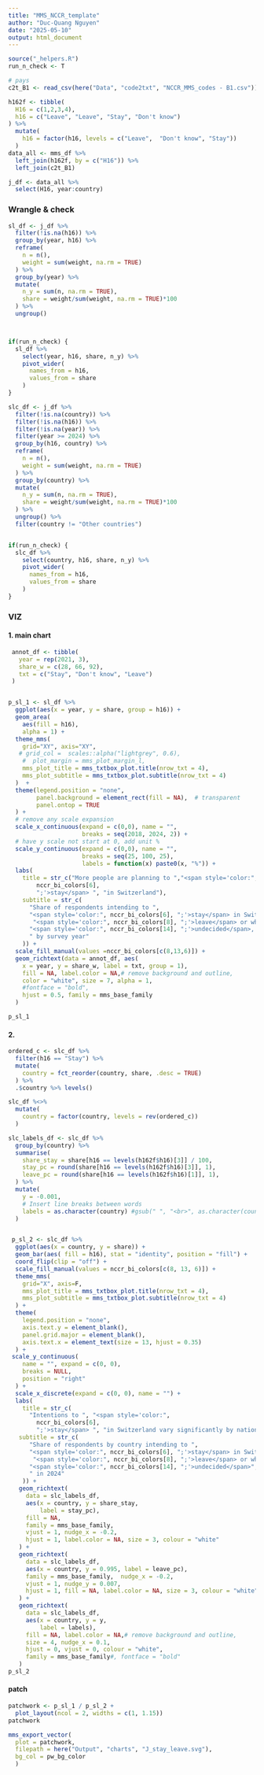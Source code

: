 ```yaml
---
title: "MMS_NCCR_template"
author: "Duc-Quang Nguyen"
date: "2025-05-10"
output: html_document
---
```


```r
source("_helpers.R")
run_n_check <- T
```


```r
# pays 
c2t_B1 <- read_csv(here("Data", "code2txt", "NCCR_MMS_codes - B1.csv"))

h162f <- tibble(
  H16 = c(1,2,3,4),
  h16 = c("Leave", "Leave", "Stay", "Don't know")   
) %>% 
  mutate(
    h16 = factor(h16, levels = c("Leave",  "Don't know", "Stay"))
  )
data_all <- mms_df %>% 
  left_join(h162f, by = c("H16")) %>%
  left_join(c2t_B1) 

j_df <- data_all %>% 
  select(H16, year:country) 

```

### Wrangle & check

```r
sl_df <- j_df %>% 
  filter(!is.na(h16)) %>% 
  group_by(year, h16) %>% 
  reframe(
    n = n(),
    weight = sum(weight, na.rm = TRUE)
  ) %>%
  group_by(year) %>%
  mutate(
    n_y = sum(n, na.rm = TRUE),
    share = weight/sum(weight, na.rm = TRUE)*100
  ) %>%
  ungroup() 



if(run_n_check) {
  sl_df %>% 
    select(year, h16, share, n_y) %>%
    pivot_wider(
      names_from = h16,
      values_from = share
    )
}

slc_df <- j_df %>% 
  filter(!is.na(country)) %>% 
  filter(!is.na(h16)) %>% 
  filter(!is.na(year)) %>% 
  filter(year >= 2024) %>% 
  group_by(h16, country) %>% 
  reframe(
    n = n(),
    weight = sum(weight, na.rm = TRUE)
  ) %>%
  group_by(country) %>%
  mutate(
    n_y = sum(n, na.rm = TRUE),
    share = weight/sum(weight, na.rm = TRUE)*100
  ) %>%
  ungroup() %>% 
  filter(country != "Other countries")


if(run_n_check) {
  slc_df %>% 
    select(country, h16, share, n_y) %>%
    pivot_wider(
      names_from = h16,
      values_from = share
    )
}

```

### VIZ

#### 1. main  chart

```r

 annot_df <- tibble(
   year = rep(2021, 3),
   share_w = c(28, 66, 92),
   txt = c("Stay", "Don't know", "Leave")
 )  


p_sl_1 <- sl_df %>% 
  ggplot(aes(x = year, y = share, group = h16)) +
  geom_area(
    aes(fill = h16), 
    alpha = 1) +
  theme_mms(
    grid="XY", axis="XY", 
   # grid_col =  scales::alpha("lightgrey", 0.6),
    #  plot_margin = mms_plot_margin_l,
    mms_plot_title = mms_txtbox_plot.title(nrow_txt = 4),
    mms_plot_subtitle = mms_txtbox_plot.subtitle(nrow_txt = 4)
  )  +
  theme(legend.position = "none",
        panel.background = element_rect(fill = NA),  # transparent
        panel.ontop = TRUE
  ) +
  # remove any scale expansion  
  scale_x_continuous(expand = c(0,0), name = "", 
                     breaks = seq(2018, 2024, 2)) +
  # have y scale not start at 0, add unit %
  scale_y_continuous(expand = c(0,0), name = "", 
                     breaks = seq(25, 100, 25),
                     labels = function(x) paste0(x, "%")) +
  labs(
    title = str_c("More people are planning to ","<span style='color:",
        nccr_bi_colors[6], 
        ";'>stay</span> ", "in Switzerland"),
    subtitle = str_c(
      "Share of respondents intending to ",
      "<span style='color:", nccr_bi_colors[6], ";'>stay</span> in Switzerland, ", 
       "<span style='color:", nccr_bi_colors[8], ";'>leave</span> or who are ",      
      "<span style='color:", nccr_bi_colors[14], ";'>undecided</span>, ",      
      " by survey year"
    )) +
  scale_fill_manual(values =nccr_bi_colors[c(8,13,6)]) +
  geom_richtext(data = annot_df, aes(
    x = year, y = share_w, label = txt, group = 1),
    fill = NA, label.color = NA,# remove background and outline,
    color = "white", size = 7, alpha = 1,
    #fontface = "bold",
    hjust = 0.5, family = mms_base_family
  )

p_sl_1
```

#### 2.   

```r

ordered_c <- slc_df %>% 
  filter(h16 == "Stay") %>% 
  mutate(
    country = fct_reorder(country, share, .desc = TRUE)
  ) %>% 
  .$country %>% levels()

slc_df %<>% 
  mutate(
    country = factor(country, levels = rev(ordered_c))
  ) 

slc_labels_df <- slc_df %>%
  group_by(country) %>%
  summarise(
    share_stay = share[h16 == levels(h162f$h16)[3]] / 100,
    stay_pc = round(share[h16 == levels(h162f$h16)[3]], 1),
    leave_pc = round(share[h16 == levels(h162f$h16)[1]], 1),
  ) %>%
  mutate(
    y = -0.001,
    # Insert line breaks between words
    labels = as.character(country) #gsub(" ", "<br>", as.character(country))
  )


 p_sl_2 <- slc_df %>% 
  ggplot(aes(x = country, y = share)) +
  geom_bar(aes( fill = h16), stat = "identity", position = "fill") +
  coord_flip(clip = "off") +
  scale_fill_manual(values = nccr_bi_colors[c(8, 13, 6)]) +
  theme_mms(
    grid="X", axis=F,
    mms_plot_title = mms_txtbox_plot.title(nrow_txt = 4),
    mms_plot_subtitle = mms_txtbox_plot.subtitle(nrow_txt = 4)
  ) + 
  theme(
    legend.position = "none",
    axis.text.y = element_blank(),
    panel.grid.major = element_blank(),
    axis.text.x = element_text(size = 13, hjust = 0.35)
  ) +
 scale_y_continuous(
    name = "", expand = c(0, 0),
    breaks = NULL,
    position = "right"
  ) +
  scale_x_discrete(expand = c(0, 0), name = "") +
  labs(
    title = str_c(
      "Intentions to ", "<span style='color:",
        nccr_bi_colors[6], 
        ";'>stay</span> ", "in Switzerland vary significantly by national group"),
   subtitle = str_c(
      "Share of respondents by country intending to ",
      "<span style='color:", nccr_bi_colors[6], ";'>stay</span> in Switzerland, ", 
       "<span style='color:", nccr_bi_colors[8], ";'>leave</span> or who are ",      
      "<span style='color:", nccr_bi_colors[14], ";'>undecided</span>",      
      " in 2024"
    )) +
   geom_richtext(
     data = slc_labels_df,
     aes(x = country, y = share_stay,
         label = stay_pc),
     fill = NA,
     family = mms_base_family,
     vjust = 1, nudge_x = -0.2,
     hjust = 1, label.color = NA, size = 3, colour = "white"
   ) +
   geom_richtext(
     data = slc_labels_df,
     aes(x = country, y = 0.995, label = leave_pc),
     family = mms_base_family,  nudge_x = -0.2,
     vjust = 1, nudge_y = 0.007,
     hjust = 1, fill = NA, label.color = NA, size = 3, colour = "white"
   ) +
   geom_richtext(
     data = slc_labels_df,
     aes(x = country, y = y,
         label = labels),
     fill = NA, label.color = NA,# remove background and outline,
     size = 4, nudge_x = 0.1,
     hjust = 0, vjust = 0, colour = "white",
     family = mms_base_family#, fontface = "bold"
   ) 
p_sl_2
```



#### patch

```r

patchwork <- p_sl_1 / p_sl_2 +
  plot_layout(ncol = 2, widths = c(1, 1.15)) 
patchwork

mms_export_vector(
  plot = patchwork,
  filepath = here("Output", "charts", "J_stay_leave.svg"),
  bg_col = pw_bg_color
  )


```